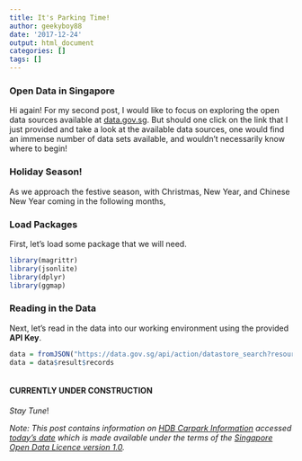 ```yaml
---
title: It's Parking Time!
author: geekyboy88
date: '2017-12-24'
output: html_document
categories: []
tags: []
---
```


### Open Data in Singapore

Hi again! For my second post, I would like to focus on exploring the open data sources available at [data.gov.sg](https://www.data.gov.sg/). But should one click on the link that I just provided and take a look at the available data sources, one would find an immense number of data sets available, and wouldn't necessarily know where to begin!

### Holiday Season!

As we approach the festive season, with Christmas, New Year, and Chinese New Year coming in the following months, 

### Load Packages

First, let's load some package that we will need.

```r
library(magrittr)
library(jsonlite)
library(dplyr)
library(ggmap)
```

### Reading in the Data

Next, let's read in the data into our working environment using the provided __API Key__.

```r
data = fromJSON("https://data.gov.sg/api/action/datastore_search?resource_id=139a3035-e624-4f56-b63f-89ae28d4ae4c&limit=4000")
data = data$result$records



```





#### CURRENTLY UNDER CONSTRUCTION

_Stay Tune_!




_Note: This post contains information on [HDB Carpark Information](https://data.gov.sg/dataset/hdb-carpark-information?view_id=398e65ae-e2cb-4312-8651-6e65d6f19ed1&resource_id=139a3035-e624-4f56-b63f-89ae28d4ae4c) accessed [today's date](https://www.google.com.sg/search?q=today%27s+date&oq=today%27s+date&aqs=chrome..69i57.1121j0j7&sourceid=chrome&ie=UTF-8) which is made available under the terms of the [Singapore Open Data Licence version 1.0](https://data.gov.sg/open-data-licence)._
